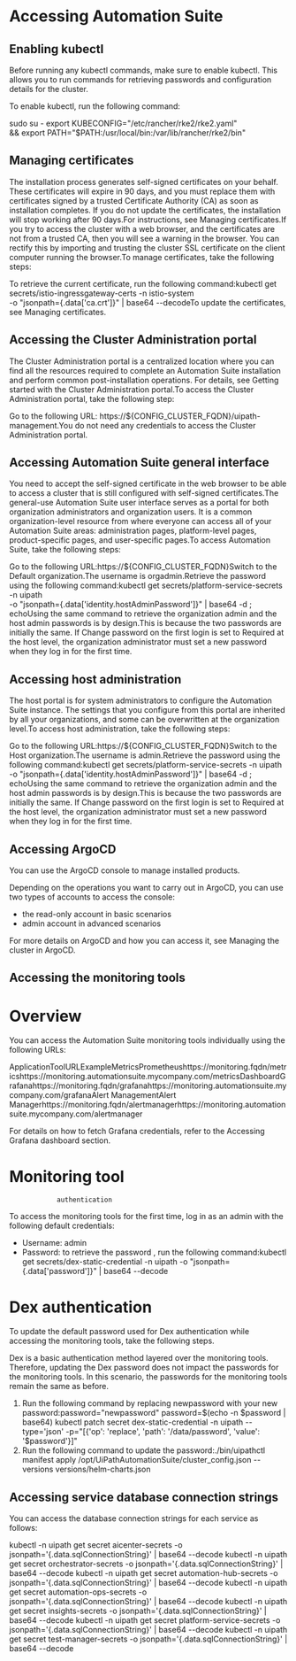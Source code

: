 ﻿# Accessing Automation Suite


## Enabling kubectl

Before running any kubectl commands, make sure to enable kubectl. This allows you to run commands for retrieving passwords and configuration details for the cluster.

To enable kubectl, run the following command:

sudo su -
export KUBECONFIG="/etc/rancher/rke2/rke2.yaml" \
&& export PATH="$PATH:/usr/local/bin:/var/lib/rancher/rke2/bin"


## Managing certificates

The installation process generates self-signed certificates on your behalf. These certificates will expire in 90 days, and you must replace them with certificates signed by a trusted Certificate Authority (CA) as soon as installation completes. If you do not update the certificates, the installation will stop working after 90 days.For instructions, see Managing certificates.If you try to access the cluster with a web browser, and the certificates are not from a trusted CA, then you will see a warning in the browser. You can rectify this by importing and trusting the cluster SSL certificate on the client computer running the browser.To manage certificates, take the following steps:

To retrieve the current certificate, run the following command:kubectl get secrets/istio-ingressgateway-certs -n istio-system \
-o "jsonpath={.data['ca\.crt']}" | base64 --decodeTo update the certificates, see Managing certificates.


## Accessing the Cluster Administration portal

The Cluster Administration portal is a centralized location where you can find all the resources required to complete an Automation Suite installation and perform common post-installation operations. For details, see Getting started with the Cluster Administration portal.To access the Cluster Administration portal, take the following step:

Go to the following URL: https://${CONFIG_CLUSTER_FQDN}/uipath-management.You do not need any credentials to access the Cluster Administration portal.


## Accessing Automation Suite general interface

You need to accept the self-signed certificate in the web browser to be able to access a cluster that is still configured with self-signed certificates.The general-use Automation Suite user interface serves as a portal for both organization administrators and organization users. It is a common organization-level resource from where everyone can access all of your Automation Suite areas: administration pages, platform-level pages, product-specific pages, and user-specific pages.To access Automation Suite, take the following steps:

Go to the following URL:https://${CONFIG_CLUSTER_FQDN}Switch to the Default organization.The username is orgadmin.Retrieve the password using the following command:kubectl get secrets/platform-service-secrets -n uipath \
-o "jsonpath={.data['identity\.hostAdminPassword']}" | base64 -d ; echoUsing the same command to retrieve the organization admin and the host admin passwords is by design.This is because the two passwords are initially the same. If Change password on the first login is set to Required at the host level, the organization administrator must set a new password when they log in for the first time.


## Accessing host administration

The host portal is for system administrators to configure the Automation Suite instance. The settings that you configure from this portal are inherited by all your organizations, and some can be overwritten at the organization level.To access host administration, take the following steps:

Go to the following URL:https://${CONFIG_CLUSTER_FQDN}Switch to the Host organization.The username is admin.Retrieve the password using the following command:kubectl get secrets/platform-service-secrets -n uipath \
-o "jsonpath={.data['identity\.hostAdminPassword']}" | base64 -d ; echoUsing the same command to retrieve the organization admin and the host admin passwords is by design.This is because the two passwords are initially the same. If Change password on the first login is set to Required at the host level, the organization administrator must set a new password when they log in for the first time.


## Accessing ArgoCD

You can use the ArgoCD console to manage installed products.

Depending on the operations you want to carry out in ArgoCD, you can use two types of accounts to access the console:

* the read-only account in basic scenarios
* admin account in advanced scenarios

For more details on ArgoCD and how you can access it, see Managing the cluster in ArgoCD.


## Accessing the monitoring tools

# Overview

You can access the Automation Suite monitoring tools individually
                using the following URLs:

ApplicationToolURLExampleMetricsPrometheushttps://monitoring.fqdn/metricshttps://monitoring.automationsuite.mycompany.com/metricsDashboardGrafanahttps://monitoring.fqdn/grafanahttps://monitoring.automationsuite.mycompany.com/grafanaAlert ManagementAlert Managerhttps://monitoring.fqdn/alertmanagerhttps://monitoring.automationsuite.mycompany.com/alertmanager

For details on how to
                fetch Grafana credentials, refer to the Accessing Grafana
                    dashboard section.

# Monitoring tool
                authentication

To access the monitoring tools for the first time, log in as an
                admin with the following default credentials:

* Username: admin
* Password: to retrieve the password , run the following command:kubectl get secrets/dex-static-credential -n uipath -o "jsonpath={.data['password']}" | base64 --decode

# Dex authentication

To update the default password used for Dex authentication while
                accessing the monitoring tools, take the following steps.

Dex is a basic authentication method layered over the
                    monitoring tools. Therefore, updating the Dex password does not impact the
                    passwords for the monitoring tools. In this scenario, the passwords for the
                    monitoring tools remain the same as before.

1. Run the following command by replacing newpassword with your new password:password="newpassword" password=$(echo -n $password | base64) kubectl patch secret dex-static-credential -n uipath --type='json' -p="[{'op': 'replace', 'path': '/data/password', 'value': '$password'}]"
2. Run the following command to update the password:./bin/uipathctl manifest apply /opt/UiPathAutomationSuite/cluster_config.json --versions versions/helm-charts.json


## Accessing service database connection strings

You can access the database connection strings for each service as follows:

kubectl -n uipath get secret aicenter-secrets -o jsonpath='{.data.sqlConnectionString}' | base64 --decode
kubectl -n uipath get secret orchestrator-secrets -o jsonpath='{.data.sqlConnectionString}' | base64 --decode
kubectl -n uipath get secret automation-hub-secrets -o jsonpath='{.data.sqlConnectionString}' | base64 --decode
kubectl -n uipath get secret automation-ops-secrets -o jsonpath='{.data.sqlConnectionString}' | base64 --decode
kubectl -n uipath get secret insights-secrets -o jsonpath='{.data.sqlConnectionString}' | base64 --decode
kubectl -n uipath get secret platform-service-secrets -o jsonpath='{.data.sqlConnectionString}' | base64 --decode
kubectl -n uipath get secret test-manager-secrets -o jsonpath='{.data.sqlConnectionString}' | base64 --decode

